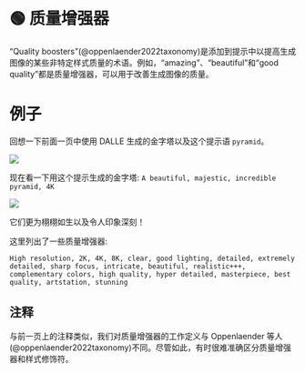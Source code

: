 
# 🟢 质量增强器

“Quality boosters”(@oppenlaender2022taxonomy)是添加到提示中以提高生成图像的某些非特定样式质量的术语。例如，“amazing”、“beautiful”和“good quality”都是质量增强器，可以用于改善生成图像的质量。

# 例子

回想一下前面一页中使用 DALLE 生成的金字塔以及这个提示语 `pyramid`。

<div style={{ textAlign: "center" }}>
  <Image
    src="/docs/assets/images_chapter/pyramids.webp"
    width={2340}
    height={592}
    style={{ width: "750px", margin: "auto" }}
  />
</div>

现在看一下用这个提示生成的金字塔:
`A beautiful, majestic, incredible pyramid, 4K`

<div style={{ textAlign: "center" }}>
  <Image
    src="/docs/assets/images_chapter/special_pyramids.webp"
    width={2314}
    height={568}
    style={{ width: "750px", margin: "auto" }}
  />
</div>

它们更为栩栩如生以及令人印象深刻！

这里列出了一些质量增强器:

```text
High resolution, 2K, 4K, 8K, clear, good lighting, detailed, extremely detailed, sharp focus, intricate, beautiful, realistic+++, complementary colors, high quality, hyper detailed, masterpiece, best quality, artstation, stunning
```

## 注释

与前一页上的注释类似，我们对质量增强器的工作定义与 Oppenlaender 等人(@oppenlaender2022taxonomy)不同。尽管如此，有时很难准确区分质量增强器和样式修饰符。
